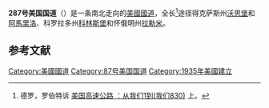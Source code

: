 '''287号美国国道'''（{{lang-en|U.S. Route 287}}）是一条南北走向的[[美國國道|美國國道]]，全长{{Convert|1791|mi|km}}<ref name="droz">德罗，罗伯特诉 [http://www.us-highways.com/usbt.htm 美国高速公路<span> </span>：从我们1到(我们830)] {{Wayback|url=http://www.us-highways.com/usbt.htm |date=20060215233840 }}上。</ref>途径得克萨斯州[[沃思堡|沃思堡]]和[[阿馬里洛_(德克薩斯州)|阿馬里洛]]、科罗拉多州[[科林斯堡_(科罗拉多州)|科林斯堡]]和怀俄明州[[拉勒米_(怀俄明州)|拉勒米]]。

== 参考文献 ==
{{Reflist}}
[[Category:美國國道|Category:美國國道]]
[[Category:87号美国国道|Category:87号美国国道]]
[[Category:1935年美國建立|Category:1935年美國建立]]